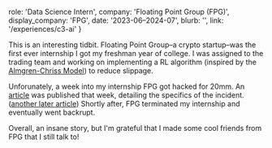   role: 'Data Science Intern',
  company: 'Floating Point Group (FPG)',
  display_company: 'FPG',
  date: '2023-06–2024-07',
  blurb: '',
  link: '/experiences/c3-ai'
}


This is an interesting tidbit. Floating Point Group–a crypto startup–was the first ever internship I got my freshman year of college. I was assigned to the trading team and working on implementing a RL algorithm (inspired by the [Almgren-Chriss Model](https://github.com/viai957/Optimal-Portfolio-Transactions/blob/master/Almgren%20and%20Chriss%20Model.ipynb)) to reduce slippage. 

Unforunately, a week into my internship FPG got hacked for 20mm. An [article](https://www.coindesk.com/business/2023/06/14/crypto-prime-broker-fpg-loses-up-to-20m-in-cyber-attack) was published that week, detailing the specifics of the incident. ([another later article](https://blockworks.co/news/floating-point-up-against-wall)) Shortly after, FPG terminated my internship and eventually went backrupt. 

Overall, an insane story, but I'm grateful that I made some cool friends from FPG that I still talk to!
